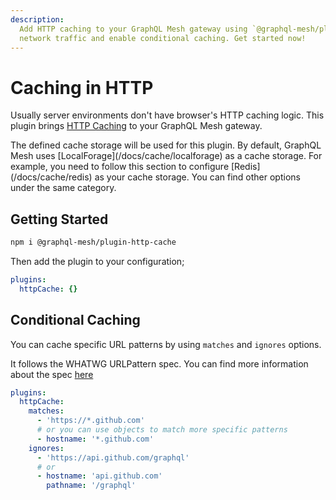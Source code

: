 ```yaml
---
description:
  Add HTTP caching to your GraphQL Mesh gateway using `@graphql-mesh/plugin-http-cache`. Reduce
  network traffic and enable conditional caching. Get started now!
---
```



# Caching in HTTP

Usually server environments don't have browser's HTTP caching logic. This plugin brings
[HTTP Caching](https://developer.mozilla.org/en-US/docs/Web/HTTP/Caching) to your GraphQL Mesh
gateway.

<Callout>
  The defined cache storage will be used for this plugin. By default, GraphQL Mesh uses
  [LocalForage](/docs/cache/localforage) as a cache storage. For example, you need to follow this
  section to configure [Redis](/docs/cache/redis) as your cache storage. You can find other options
  under the same category.
</Callout>

## Getting Started

```sh npm2yarn
npm i @graphql-mesh/plugin-http-cache
```

Then add the plugin to your configuration;

```yaml filename=".meshrc.yaml"
plugins:
  httpCache: {}
```

## Conditional Caching

You can cache specific URL patterns by using `matches` and `ignores` options.

It follows the WHATWG URLPattern spec. You can find more information about the spec
[here](https://developer.mozilla.org/en-US/docs/Web/API/URLPattern/URLPattern#examples)

```yaml filename=".meshrc.yaml"
plugins:
  httpCache:
    matches:
      - 'https://*.github.com'
      # or you can use objects to match more specific patterns
      - hostname: '*.github.com'
    ignores:
      - 'https://api.github.com/graphql'
      # or
      - hostname: 'api.github.com'
        pathname: '/graphql'
```

